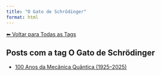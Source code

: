 ```yaml
---
title: "O Gato de Schrödinger"
format: html
---
```


[⬅ Voltar para Todas as Tags](../tags.qmd)

## Posts com a tag **O Gato de Schrödinger**

- [100 Anos da Mecânica Quântica (1925–2025)](/posts/fisica/100-anos-mecanica-quantica.html)
